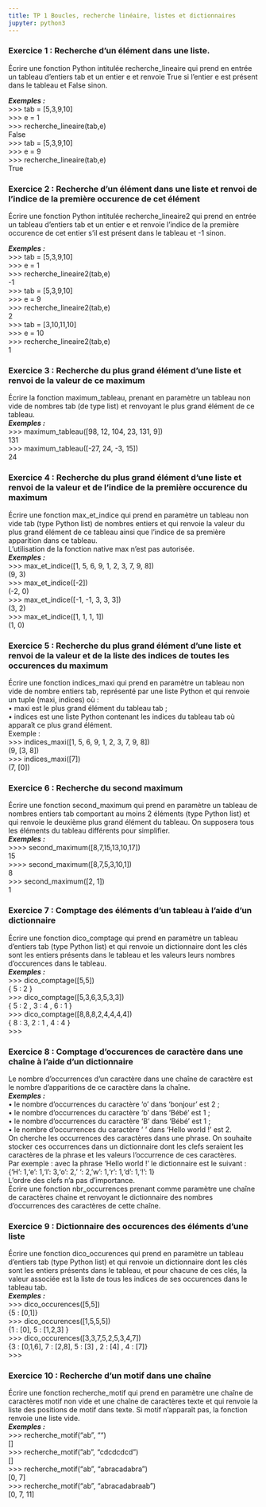 ```yaml
---
title: TP 1 Boucles, recherche linéaire, listes et dictionnaires
jupyter: python3
---
```




### Exercice 1 : Recherche d'un élément dans une liste.  
Écrire une fonction Python intitulée recherche_lineaire qui prend en entrée un tableau d'entiers
tab et un entier e et renvoie True si l'entier e est présent dans le tableau et False sinon.

***Exemples :***  
\>>> tab = [5,3,9,10]  
\>>> e = 1  
\>>> recherche_lineaire(tab,e)  
False  
\>>> tab = [5,3,9,10]  
\>>> e = 9  
\>>> recherche_lineaire(tab,e)  
True  


### Exercice 2 : Recherche d'un élément dans une liste et renvoi de l'indice de la première occurence de cet élément
Écrire une fonction Python intitulée recherche_lineaire2 qui prend en entrée un tableau d'entiers tab et un entier e et renvoie l'indice de la première occurence de cet entier s'il est présent dans le tableau et -1 sinon.  

***Exemples :***    
\>>> tab = [5,3,9,10]  
\>>> e = 1  
\>>> recherche_lineaire2(tab,e)  
-1  
\>>> tab = [5,3,9,10]  
\>>> e = 9  
\>>> recherche_lineaire2(tab,e)  
2  
\>>> tab = [3,10,11,10]  
\>>> e = 10  
\>>> recherche_lineaire2(tab,e)  
1 


### Exercice 3 : Recherche du plus grand élément d'une liste et renvoi de la valeur de ce maximum

Écrire la fonction maximum_tableau, prenant en paramètre un tableau non vide de nombres tab (de type list) et renvoyant le plus grand élément de ce tableau.  
***Exemples :***   
\>>> maximum_tableau([98, 12, 104, 23, 131, 9])  
131  
\>>> maximum_tableau([-27, 24, -3, 15])  
24  


### Exercice 4 : Recherche du plus grand élément d'une liste et renvoi de la valeur et de l'indice de la première occurence du maximum

Écrire une fonction max_et_indice qui prend en paramètre un tableau non vide tab (type Python list) de nombres entiers et qui renvoie la valeur du plus grand élément de ce tableau ainsi que l’indice de sa première apparition dans ce tableau.  
L’utilisation de la fonction native max n’est pas autorisée.  
***Exemples :***      
\>>> max_et_indice([1, 5, 6, 9, 1, 2, 3, 7, 9, 8])  
(9, 3)  
\>>> max_et_indice([-2])  
(-2, 0)  
\>>> max_et_indice([-1, -1, 3, 3, 3])  
(3, 2)  
\>>> max_et_indice([1, 1, 1, 1])  
(1, 0)  


### Exercice 5 : Recherche du plus grand élément d'une liste et renvoi de la valeur et de la liste des indices de toutes les occurences du maximum

Écrire une fonction indices_maxi qui prend en paramètre un tableau non vide de nombre entiers tab, représenté par une liste Python et qui renvoie un tuple (maxi, indices) où :  
• maxi est le plus grand élément du tableau tab ;  
• indices est une liste Python contenant les indices du tableau tab où apparaît ce plus grand élément.  
Exemple :  
\>>> indices_maxi([1, 5, 6, 9, 1, 2, 3, 7, 9, 8])  
(9, [3, 8])  
\>>> indices_maxi([7])  
(7, [0])  


### Exercice 6  : Recherche du second maximum
Écrire une fonction second_maximum qui prend en paramètre un tableau de nombres entiers tab comportant au moins 2 éléments (type Python list) et qui renvoie le deuxième plus grand élément du tableau. On supposera tous les éléments du tableau différents pour simplifier.  
***Exemples :***  
\>>>> second_maximum([8,7,15,13,10,17])  
15  
\>>>> second_maximum([8,7,5,3,10,1])  
8  
\>>> second_maximum([2, 1])  
1


### Exercice 7 : Comptage des éléments d’un tableau à l’aide d’un dictionnaire  
Écrire une fonction dico_comptage qui prend en paramètre un tableau d'entiers tab (type Python list) et qui renvoie un dictionnaire dont les clés sont les entiers présents dans le tableau et les valeurs leurs nombres d'occurences dans le tableau.  
***Exemples :***  
\>>> dico_comptage([5,5])  
{ 5 : 2 }  
\>>> dico_comptage([5,3,6,3,5,3,3])  
{ 5 : 2 , 3 : 4 , 6 : 1 }  
\>>> dico_comptage([8,8,8,2,4,4,4,4])   
{ 8 : 3, 2 : 1 , 4 : 4 }  
\>>>  


### Exercice 8 : Comptage d'occurences de caractère dans une chaîne à l'aide d'un dictionnaire
Le nombre d’occurrences d’un caractère dans une chaîne de caractère est le nombre d’apparitions de ce caractère dans la chaîne.  
***Exemples :***    
• le nombre d’occurrences du caractère 'o' dans 'bonjour' est 2 ;  
• le nombre d’occurrences du caractère 'b' dans 'Bébé' est 1 ;  
• le nombre d’occurrences du caractère 'B' dans 'Bébé' est 1 ;  
• le nombre d’occurrences du caractère ' ' dans 'Hello world !' est 2.  
On cherche les occurrences des caractères dans une phrase. On souhaite stocker ces occurrences dans un dictionnaire dont les clefs seraient les caractères de la phrase et les valeurs l’occurrence de ces caractères.  
Par exemple : avec la phrase 'Hello world !' le dictionnaire est le suivant :    
{'H': 1,'e': 1,'l': 3,'o': 2,' ': 2,'w': 1,'r': 1,'d': 1,'!': 1}  
L’ordre des clefs n’a pas d’importance.  
Écrire une fonction nbr_occurrences prenant comme paramètre une chaîne de caractères chaine et renvoyant le dictionnaire des nombres d’occurrences des caractères de cette chaîne.  


### Exercice 9 : Dictionnaire des occurences des éléments d'une liste
Écrire une fonction dico_occurences qui prend en paramètre un tableau d'entiers tab (type Python list) et qui renvoie un dictionnaire dont les clés sont les entiers présents dans le tableau, et pour chacune de ces clés, la valeur associée est la liste de tous les indices de ses occurences dans le tableau tab.  
***Exemples :***  
\>>> dico_occurences([5,5])  
{5 : [0,1]}  
\>>> dico_occurences([1,5,5,5])  
{1 : [0], 5 : [1,2,3] }  
\>>> dico_occurences([3,3,7,5,2,5,3,4,7])  
{3 : [0,1,6], 7 : [2,8], 5 : [3] , 2 : [4] , 4 : [7]}  
\>>>


### Exercice 10 : Recherche d'un motif dans une chaîne
Écrire une fonction recherche_motif qui prend en paramètre une chaîne de caractères motif non vide et une chaîne de caractères texte et qui renvoie la liste des positions de motif dans texte. Si motif n’apparaît pas, la fonction renvoie une liste vide.  
***Exemples :***  
\>>> recherche_motif("ab", "")  
[]  
\>>> recherche_motif("ab", "cdcdcdcd")  
[]  
\>>> recherche_motif("ab", "abracadabra")  
[0, 7]  
\>>> recherche_motif("ab", "abracadabraab")  
[0, 7, 11]  


